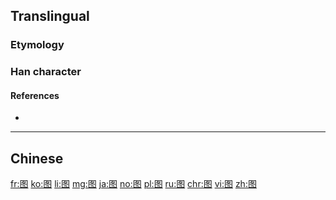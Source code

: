==Translingual==
{{Han simplified forms|圖|図|图}}

===Etymology===
{{Han simp|圖|f=啚|t=冬}}

===Han character===
{{Han char|rn=31|rad=囗|as=05|sn=8|four=|canj=WHEY|ids=⿴囗冬}}

====References====
* {{Han ref|kx=0218.041|hdz=10717.120|uh=56FE|ud=22270}}

----

==Chinese==
{{zh-see|圖}}

[[fr:图]]
[[ko:图]]
[[li:图]]
[[mg:图]]
[[ja:图]]
[[no:图]]
[[pl:图]]
[[ru:图]]
[[chr:图]]
[[vi:图]]
[[zh:图]]